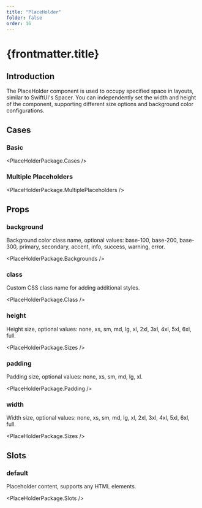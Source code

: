 ```yaml
---
title: "PlaceHolder"
folder: false
order: 16
---
```



# {frontmatter.title}

## Introduction

The PlaceHolder component is used to occupy specified space in layouts, similar to SwiftUI's Spacer. You can independently set the width and height of the component, supporting different size options and background color configurations.

## Cases

### Basic

<PlaceHolderPackage.Cases />

### Multiple Placeholders

<PlaceHolderPackage.MultiplePlaceholders />

## Props

### background

Background color class name, optional values: base-100, base-200, base-300, primary, secondary, accent, info, success, warning, error.

<PlaceHolderPackage.Backgrounds />

### class

Custom CSS class name for adding additional styles.

<PlaceHolderPackage.Class />

### height

Height size, optional values: none, xs, sm, md, lg, xl, 2xl, 3xl, 4xl, 5xl, 6xl, full.

<PlaceHolderPackage.Sizes />

### padding

Padding size, optional values: none, xs, sm, md, lg, xl.

<PlaceHolderPackage.Padding />

### width

Width size, optional values: none, xs, sm, md, lg, xl, 2xl, 3xl, 4xl, 5xl, 6xl, full.

<PlaceHolderPackage.Sizes />

## Slots

### default

Placeholder content, supports any HTML elements.

<PlaceHolderPackage.Slots />